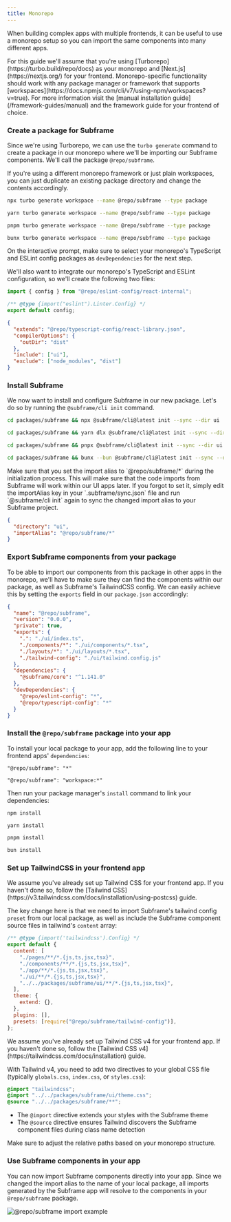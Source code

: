 ```yaml
---
title: Monorepo
---
```


When building complex apps with multiple frontends, it can be useful to use a monorepo setup so you can import the same components into many different apps.

<Note>
  For this guide we'll assume that you're using [Turborepo](https://turbo.build/repo/docs) as your monorepo and [Next.js](https://nextjs.org/) for your frontend. Monorepo-specific functionality should work with any package manager or framework that supports [workspaces](https://docs.npmjs.com/cli/v7/using-npm/workspaces?v=true). For more information visit the [manual installation guide](/framework-guides/manual) and the framework guide for your frontend of choice. 
</Note>

### Create a package for Subframe

Since we're using Turborepo, we can use the `turbo generate` command to create a package in our monorepo where we'll be importing our Subframe components. We'll call the package `@repo/subframe`.

<Tip>
  If you're using a different monorepo framework or just plain workspaces, you can just duplicate an existing package directory and change the contents accordingly.
</Tip>

<CodeGroup>

  ```bash npm
  npx turbo generate workspace --name @repo/subframe --type package
  ```
  ```bash yarn
  yarn turbo generate workspace --name @repo/subframe --type package
  ```
  ```bash pnpm
  pnpm turbo generate workspace --name @repo/subframe --type package
  ```
  ```bash bun
  bunx turbo generate workspace --name @repo/subframe --type package
  ```

</CodeGroup>

On the interactive prompt, make sure to select your monorepo's TypeScript and ESLint config packages as `devDependencies` for the next step. 

We'll also want to integrate our monorepo's TypeScript and ESLint configuration, so we'll create the following two files:

<CodeGroup>

  ```javascript packages/subframe/eslint.config.mjs 
  import { config } from "@repo/eslint-config/react-internal";

  /** @type {import("eslint").Linter.Config} */
  export default config;
  ```

  ```json packages/subframe/tsconfig.json 
  {
    "extends": "@repo/typescript-config/react-library.json",
    "compilerOptions": {
      "outDir": "dist"
    },
    "include": ["ui"],
    "exclude": ["node_modules", "dist"]
  }
  ```

</CodeGroup>

### Install Subframe

We now want to install and configure Subframe in our new package. Let's do so by running the `@subframe/cli init` command.


<CodeGroup>

  ```bash npm
  cd packages/subframe && npx @subframe/cli@latest init --sync --dir ui
  ```
  ```bash yarn
  cd packages/subframe && yarn dlx @subframe/cli@latest init --sync --dir ui
  ```
  ```bash pnpm
  cd packages/subframe && pnpx @subframe/cli@latest init --sync --dir ui
  ```
  ```bash bun
  cd packages/subframe && bunx --bun @subframe/cli@latest init --sync --dir ui
  ```

</CodeGroup>

<Warning>
  Make sure that you set the import alias to `@repo/subframe/*` during the initialization process. This will make sure that the code imports from Subframe will work within our UI apps later. 
  If you forgot to set it, simply edit the importAlias key in your `.subframe/sync.json` file and run `@subframe/cli init` again to sync the changed import alias to your Subframe project.

  ```json packages/subframe/.subframe/sync.json {3}
  {
    "directory": "ui",
    "importAlias": "@repo/subframe/*"
  }
  ```

</Warning>

### Export Subframe components from your package

To be able to import our components from this package in other apps in the monorepo, we'll have to make sure they can find the components within our package, as well as Subframe's TailwindCSS config. 
We can easily achieve this by setting the `exports` field in our `package.json` accordingly:


```json packages/subframe/package.json {5-10}
{
  "name": "@repo/subframe",
  "version": "0.0.0",
  "private": true,
  "exports": {
    ".": "./ui/index.ts",
    "./components/*": "./ui/components/*.tsx",
    "./layouts/*": "./ui/layouts/*.tsx",
    "./tailwind-config": "./ui/tailwind.config.js"
  },
  "dependencies": {
    "@subframe/core": "^1.141.0"
  },
  "devDependencies": {
    "@repo/eslint-config": "*",
    "@repo/typescript-config": "*"
  }
}

```

### Install the `@repo/subframe` package into your app

To install your local package to your app, add the following line to your frontend apps' `dependencies`:


<CodeGroup>

  ```text apps/web/package.json (npm and yarn)
  "@repo/subframe": "*"
  ```
  ```text apps/web/package.json (pnpm and bun)
  "@repo/subframe": "workspace:*"
  ```

</CodeGroup>

Then run your package manager's `install` command to link your dependencies:

<CodeGroup>

  ```bash npm
  npm install
  ```
  ```bash yarn
  yarn install
  ```
  ```bash pnpm
  pnpm install
  ```
  ```bash bun
  bun install
  ```

</CodeGroup>

### Set up TailwindCSS in your frontend app

<Tabs>
  <Tab title="Tailwind v3">

<Note>
  We assume you've already set up Tailwind CSS for your frontend app. If you haven't done so, follow the [Tailwind CSS](https://v3.tailwindcss.com/docs/installation/using-postcss) guide.
</Note>

The key change here is that we need to import Subframe's tailwind config `preset` from our local package, as well as include the Subframe component source files in tailwind's `content` array:


```javascript apps/web/tailwind.config.js {8, 14}
/** @type {import('tailwindcss').Config} */
export default {
  content: [
    "./pages/**/*.{js,ts,jsx,tsx}",
    "./components/**/*.{js,ts,jsx,tsx}",
    "./app/**/*.{js,ts,jsx,tsx}",
    "./ui/**/*.{js,ts,jsx,tsx}",
    "../../packages/subframe/ui/**/*.{js,ts,jsx,tsx}",
  ],
  theme: {
    extend: {},
  },
  plugins: [],
  presets: [require("@repo/subframe/tailwind-config")],
};
```

  </Tab>
  <Tab title="Tailwind v4">

<Note>
  We assume you've already set up Tailwind CSS v4 for your frontend app. If you haven't done so, follow the [Tailwind CSS v4](https://tailwindcss.com/docs/installation) guide.
</Note>

With Tailwind v4, you need to add two directives to your global CSS file (typically `globals.css`, `index.css`, or `styles.css`):

```css apps/web/globals.css {2,3}
@import "tailwindcss";
@import "../../packages/subframe/ui/theme.css";
@source "../../packages/subframe/**";
```

- The `@import` directive extends your styles with the Subframe theme
- The `@source` directive ensures Tailwind discovers the Subframe component files during class name detection

Make sure to adjust the relative paths based on your monorepo structure.
  </Tab>
</Tabs>

### Use Subframe components in your app

You can now import Subframe components directly into your app. Since we changed the import alias to the name of your local package, all imports generated by the Subframe app will resolve to the components in your `@repo/subframe` package.

![@repo/subframe import example](/images/framework-guides/monorepo/subframe-import-example.webp)